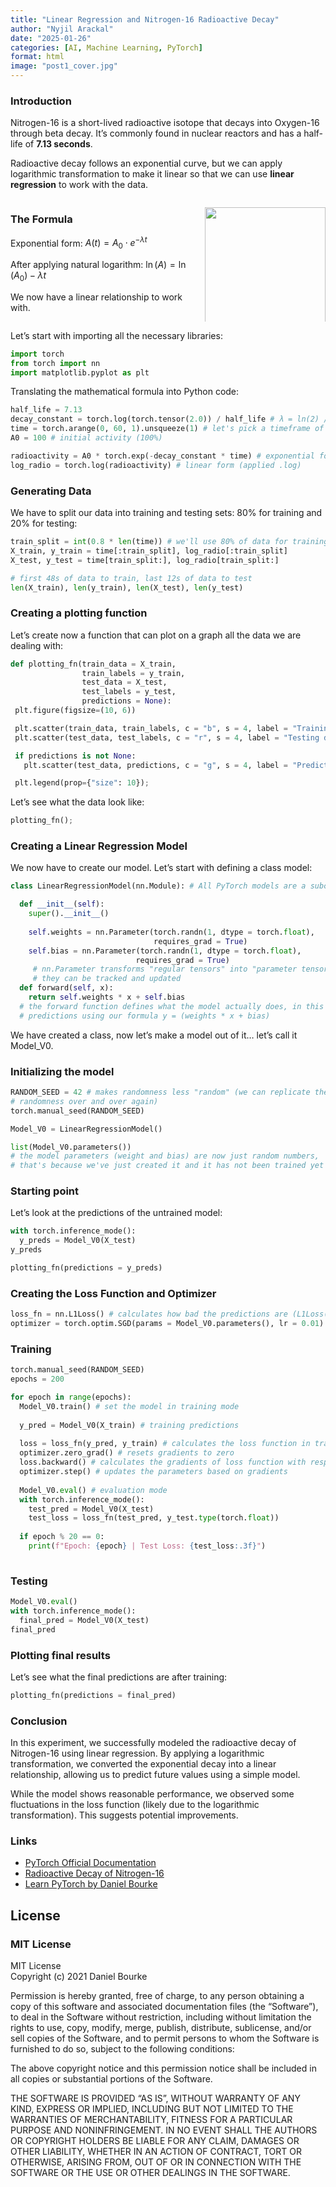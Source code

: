 ```yaml
---
title: "Linear Regression and Nitrogen-16 Radioactive Decay"
author: "Nyjil Arackal"
date: "2025-01-26"
categories: [AI, Machine Learning, PyTorch]
format: html
image: "post1_cover.jpg"
---
```


### Introduction

Nitrogen-16 is a short-lived radioactive isotope that decays into Oxygen-16 through beta decay. It's commonly found in nuclear reactors and has a half-life of **7.13 seconds**.

Radioactive decay follows an exponential curve, but we can apply logarithmic transformation to make it linear so that we can use **linear regression** to work with the data.

::::: columns
::: {.column width="60%"}
### The Formula

Exponential form: $A(t) = A_0 \cdot e^{-\lambda t}$

After applying natural logarithm: $\ln(A) = \ln(A_0) - \lambda t$

We now have a linear relationship to work with.
:::

::: {.column width="40%"}
![](graph.png){width="100%"}
:::
:::::

Let's start with importing all the necessary libraries:

```python
import torch
from torch import nn
import matplotlib.pyplot as plt
```

Translating the mathematical formula into Python code:

```python
half_life = 7.13
decay_constant = torch.log(torch.tensor(2.0)) / half_life # λ = ln(2) / half-life (by definition)
time = torch.arange(0, 60, 1).unsqueeze(1) # let's pick a timeframe of 60 seconds
A0 = 100 # initial activity (100%)

radioactivity = A0 * torch.exp(-decay_constant * time) # exponential form
log_radio = torch.log(radioactivity) # linear form (applied .log)
```

### Generating Data

We have to split our data into training and testing sets: 80% for training and 20% for testing:

```python
train_split = int(0.8 * len(time)) # we'll use 80% of data for training
X_train, y_train = time[:train_split], log_radio[:train_split]
X_test, y_test = time[train_split:], log_radio[train_split:]

# first 48s of data to train, last 12s of data to test
len(X_train), len(y_train), len(X_test), len(y_test)
```

### Creating a plotting function

Let's create now a function that can plot on a graph all the data we are dealing with:

```python
def plotting_fn(train_data = X_train,
                train_labels = y_train,
                test_data = X_test,
                test_labels = y_test,
                predictions = None):
 plt.figure(figsize=(10, 6))

 plt.scatter(train_data, train_labels, c = "b", s = 4, label = "Training data")
 plt.scatter(test_data, test_labels, c = "r", s = 4, label = "Testing data")

 if predictions is not None:
   plt.scatter(test_data, predictions, c = "g", s = 4, label = "Predictions")

 plt.legend(prop={"size": 10});
```

Let's see what the data look like:

```python
plotting_fn();
```

### Creating a Linear Regression Model

We now have to create our model. Let's start with defining a class model:

```python
class LinearRegressionModel(nn.Module): # All PyTorch models are a subclass of nn.Module

  def __init__(self):
    super().__init__()
    
    self.weights = nn.Parameter(torch.randn(1, dtype = torch.float),
                                requires_grad = True)
    self.bias = nn.Parameter(torch.randn(1, dtype = torch.float),
                            requires_grad = True)
     # nn.Parameter transforms "regular tensors" into "parameter tensors" so that
     # they can be tracked and updated
  def forward(self, x):
    return self.weights * x + self.bias
  # the forward function defines what the model actually does, in this case it makes
  # predictions using our formula y = (weights * x + bias)
```

We have created a class, now let's make a model out of it... let's call it Model_V0.

### Initializing the model

```python

RANDOM_SEED = 42 # makes randomness less "random" (we can replicate the same
# randomness over and over again)
torch.manual_seed(RANDOM_SEED)

Model_V0 = LinearRegressionModel()

list(Model_V0.parameters())
# the model parameters (weight and bias) are now just random numbers, 
# that's because we've just created it and it has not been trained yet
```

### Starting point

Let's look at the predictions of the untrained model:

```python
with torch.inference_mode():
  y_preds = Model_V0(X_test)
y_preds
```

```python
plotting_fn(predictions = y_preds)
```

### Creating the Loss Function and Optimizer

```python
loss_fn = nn.L1Loss() # calculates how bad the predictions are (L1Loss() uses Mean Absolute Error(MAE)) and calculates gradients
optimizer = torch.optim.SGD(params = Model_V0.parameters(), lr = 0.01) # updates model's parameters based on SGD
```

### Training

```python
torch.manual_seed(RANDOM_SEED)
epochs = 200

for epoch in range(epochs):
  Model_V0.train() # set the model in training mode
  
  y_pred = Model_V0(X_train) # training predictions
  
  loss = loss_fn(y_pred, y_train) # calculates the loss function in training
  optimizer.zero_grad() # resets gradients to zero
  loss.backward() # calculates the gradients of loss function with respect to each parameter
  optimizer.step() # updates the parameters based on gradients
  
  Model_V0.eval() # evaluation mode
  with torch.inference_mode():
    test_pred = Model_V0(X_test)
    test_loss = loss_fn(test_pred, y_test.type(torch.float))
    
  if epoch % 20 == 0:
    print(f"Epoch: {epoch} | Test Loss: {test_loss:.3f}")
  
```

### Testing

```python
Model_V0.eval()
with torch.inference_mode():
  final_pred = Model_V0(X_test)
final_pred
```

### Plotting final results
Let's see what the final predictions are after training:
```python
plotting_fn(predictions = final_pred)
```

### Conclusion
In this experiment, we successfully modeled the radioactive decay of Nitrogen-16 using linear regression. By applying a logarithmic transformation, we converted the exponential decay into a linear relationship, allowing us to predict future values using a simple model.

While the model shows reasonable performance, we observed some fluctuations in the loss function (likely due to the logarithmic transformation). This suggests potential improvements.

### Links
- [PyTorch Official Documentation](https://pytorch.org/docs/stable/index.html)
- [Radioactive Decay of Nitrogen-16](https://www.tpub.com/doenuclearphys/nuclearphysics20.htm)
- [Learn PyTorch by Daniel Bourke](https://www.learnpytorch.io)

## License
::: {.callout-tip collapse="true" icon="file-code"}
### MIT License

MIT License\
Copyright (c) 2021 Daniel Bourke

Permission is hereby granted, free of charge, to any person obtaining a copy
of this software and associated documentation files (the “Software”), to deal
in the Software without restriction, including without limitation the rights
to use, copy, modify, merge, publish, distribute, sublicense, and/or sell
copies of the Software, and to permit persons to whom the Software is
furnished to do so, subject to the following conditions:

The above copyright notice and this permission notice shall be included in all
copies or substantial portions of the Software.

THE SOFTWARE IS PROVIDED “AS IS”, WITHOUT WARRANTY OF ANY KIND, EXPRESS OR
IMPLIED, INCLUDING BUT NOT LIMITED TO THE WARRANTIES OF MERCHANTABILITY,
FITNESS FOR A PARTICULAR PURPOSE AND NONINFRINGEMENT. IN NO EVENT SHALL THE
AUTHORS OR COPYRIGHT HOLDERS BE LIABLE FOR ANY CLAIM, DAMAGES OR OTHER
LIABILITY, WHETHER IN AN ACTION OF CONTRACT, TORT OR OTHERWISE, ARISING FROM,
OUT OF OR IN CONNECTION WITH THE SOFTWARE OR THE USE OR OTHER DEALINGS IN THE
SOFTWARE.
:::
